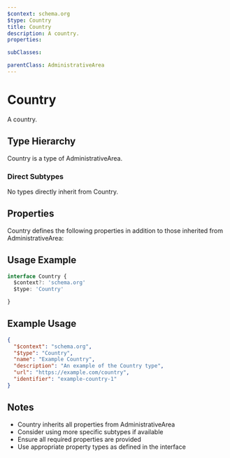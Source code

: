 ```yaml
---
$context: schema.org
$type: Country
title: Country
description: A country.
properties:

subClasses:

parentClass: AdministrativeArea
---
```


# Country

A country.

## Type Hierarchy

Country is a type of AdministrativeArea.

### Direct Subtypes

No types directly inherit from Country.

## Properties

Country defines the following properties in addition to those inherited from AdministrativeArea:



## Usage Example

```typescript
interface Country {
  $context?: 'schema.org'
  $type: 'Country'

}
```

## Example Usage

```json
{
  "$context": "schema.org",
  "$type": "Country",
  "name": "Example Country",
  "description": "An example of the Country type",
  "url": "https://example.com/country",
  "identifier": "example-country-1"
}
```

## Notes

- Country inherits all properties from AdministrativeArea
- Consider using more specific subtypes if available
- Ensure all required properties are provided
- Use appropriate property types as defined in the interface
